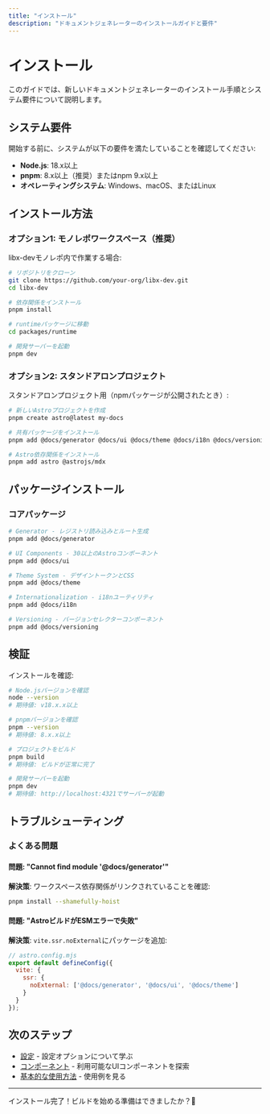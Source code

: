 ```yaml
---
title: "インストール"
description: "ドキュメントジェネレーターのインストールガイドと要件"
---
```


# インストール

このガイドでは、新しいドキュメントジェネレーターのインストール手順とシステム要件について説明します。

## システム要件

開始する前に、システムが以下の要件を満たしていることを確認してください:

- **Node.js**: 18.x以上
- **pnpm**: 8.x以上（推奨）またはnpm 9.x以上
- **オペレーティングシステム**: Windows、macOS、またはLinux

## インストール方法

### オプション1: モノレポワークスペース（推奨）

libx-devモノレポ内で作業する場合:

```bash
# リポジトリをクローン
git clone https://github.com/your-org/libx-dev.git
cd libx-dev

# 依存関係をインストール
pnpm install

# runtimeパッケージに移動
cd packages/runtime

# 開発サーバーを起動
pnpm dev
```

### オプション2: スタンドアロンプロジェクト

スタンドアロンプロジェクト用（npmパッケージが公開されたとき）:

```bash
# 新しいAstroプロジェクトを作成
pnpm create astro@latest my-docs

# 共有パッケージをインストール
pnpm add @docs/generator @docs/ui @docs/theme @docs/i18n @docs/versioning

# Astro依存関係をインストール
pnpm add astro @astrojs/mdx
```

## パッケージインストール

### コアパッケージ

```bash
# Generator - レジストリ読み込みとルート生成
pnpm add @docs/generator

# UI Components - 30以上のAstroコンポーネント
pnpm add @docs/ui

# Theme System - デザイントークンとCSS
pnpm add @docs/theme

# Internationalization - i18nユーティリティ
pnpm add @docs/i18n

# Versioning - バージョンセレクターコンポーネント
pnpm add @docs/versioning
```

## 検証

インストールを確認:

```bash
# Node.jsバージョンを確認
node --version
# 期待値: v18.x.x以上

# pnpmバージョンを確認
pnpm --version
# 期待値: 8.x.x以上

# プロジェクトをビルド
pnpm build
# 期待値: ビルドが正常に完了

# 開発サーバーを起動
pnpm dev
# 期待値: http://localhost:4321でサーバーが起動
```

## トラブルシューティング

### よくある問題

#### 問題: "Cannot find module '@docs/generator'"

**解決策**: ワークスペース依存関係がリンクされていることを確認:

```bash
pnpm install --shamefully-hoist
```

#### 問題: "AstroビルドがESMエラーで失敗"

**解決策**: `vite.ssr.noExternal`にパッケージを追加:

```javascript
// astro.config.mjs
export default defineConfig({
  vite: {
    ssr: {
      noExternal: ['@docs/generator', '@docs/ui', '@docs/theme']
    }
  }
});
```

## 次のステップ

- [設定](configuration) - 設定オプションについて学ぶ
- [コンポーネント](../api/components) - 利用可能なUIコンポーネントを探索
- [基本的な使用方法](../examples/basic-usage) - 使用例を見る

---

インストール完了！ビルドを始める準備はできましたか？🎉
